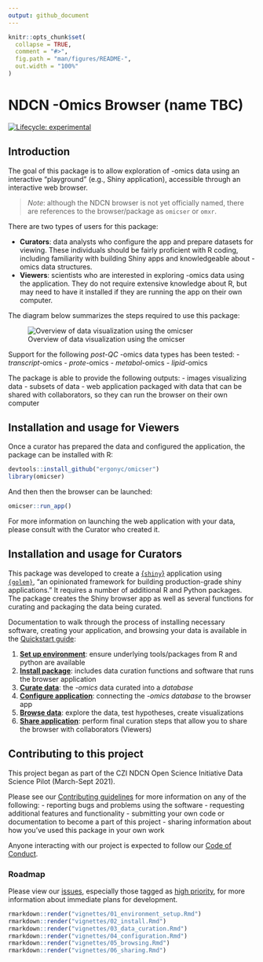 ```yaml
---
output: github_document
---
```


<!-- README.md is generated from README.Rmd. Please edit that file -->

```r
knitr::opts_chunk$set(
  collapse = TRUE,
  comment = "#>",
  fig.path = "man/figures/README-",
  out.width = "100%"
)
```

# NDCN -Omics Browser (name TBC)

<!-- badges: start -->
[![Lifecycle: experimental](https://img.shields.io/badge/lifecycle-experimental-orange.svg)](https://lifecycle.r-lib.org/articles/stages.html#experimental)
<!-- badges: end -->


## Introduction

The goal of this package is to allow exploration of -omics data using
an interactive "playground" (e.g., Shiny application),
accessible through an interactive web browser.

> *Note*:  although the NDCN browser is not yet officially named, there are references to the browser/package as `omicser` or `omxr`.

There are two types of users for this package:

- **Curators**: data analysts who configure the app and prepare datasets for viewing. These individuals should be fairly proficient with R coding, including familiarity with building Shiny apps and knowledgeable about -omics data structures.
- **Viewers**: scientists who are interested in exploring -omics data using the application. They do not require extensive knowledge about R, but may need to have it installed if they are running the app on their own computer.

The diagram below summarizes the steps required to use this package:

![Overview of data visualization using the omicser](man/figures/README-omicser-overview.png)

Support for the following _post-QC_ -omics data types has been tested:
- _transcript_-omics
- _prote_-omics
- _metabol_-omics
- _lipid_-omics

The package is able to provide the following outputs:
- images visualizing data
- subsets of data
- web application packaged with data that can be shared with collaborators, so they can run the browser on their own computer

## Installation and usage for Viewers

Once a curator has prepared the data and configured the application,
the package can be installed with R:

```r
devtools::install_github("ergonyc/omicser")
library(omicser)
```

And then then the browser can be launched:

```r
omicser::run_app()
```

For more information on launching the web application with your data,
please consult with the Curator who created it.

## Installation and usage for Curators

This package was developed to create a [{`shiny`}](https://shiny.rstudio.com/) application using  
[`{golem}`](https://github.com/ThinkR-open/golem), "an opinionated framework for building production-grade shiny applications."
It requires a number of additional R and Python packages.  The package creates the Shiny browser app as well as several functions for curating and packaging the data being curated.

Documentation to walk through the process of installing necessary software, creating your application, and browsing your data is available in the [Quickstart guide](vignettes/):

1. [**Set up environment**](https://ergonyc.github.io/omicser/articles/01_environment_setup.html): ensure underlying tools/packages from R and python are available 
2. [**Install package**](https://ergonyc.github.io/omicser/articles/02_install.html): includes data curation functions and software that runs the browser application
3. [**Curate data**](https://ergonyc.github.io/omicser/articles/03_data_curation.html): the _-omics_ data curated into a _database_
4. [**Configure application**](https://ergonyc.github.io/omicser/articles/04_configuration.html): connecting the _-omics database_ to the browser app
5. [**Browse data**](https://ergonyc.github.io/omicser/articles/05_browsing.html): explore the data, test hypotheses, create visualizations
6. [**Share application**](https://ergonyc.github.io/omicser/articles/06_sharing.html): perform final curation steps that allow you to share the browser with collaborators (Viewers)

## Contributing to this project

This project began as part of the CZI NDCN Open Science Initiative Data Science Pilot (March-Sept 2021).

Please see our [Contributing guidelines](CONTRIBUTING.md)
for more information on any of the following:
- reporting bugs and problems using the software
- requesting additional features and functionality
- submitting your own code or documentation to become a part of this project
- sharing information about how you've used this package in your own work

Anyone interacting with our project is expected to follow our [Code of Conduct](CODE_OF_CONDUCT.md).

### Roadmap

Please view our [issues](https://github.com/ergonyc/omicser/issues),
especially those tagged as [high priority](https://github.com/ergonyc/omicser/issues?q=is%3Aopen+is%3Aissue+label%3A%22high+priority%22),
for more information about immediate plans for development.

```r
rmarkdown::render("vignettes/01_environment_setup.Rmd")
rmarkdown::render("vignettes/02_install.Rmd")
rmarkdown::render("vignettes/03_data_curation.Rmd")
rmarkdown::render("vignettes/04_configuration.Rmd")
rmarkdown::render("vignettes/05_browsing.Rmd")
rmarkdown::render("vignettes/06_sharing.Rmd")
```
